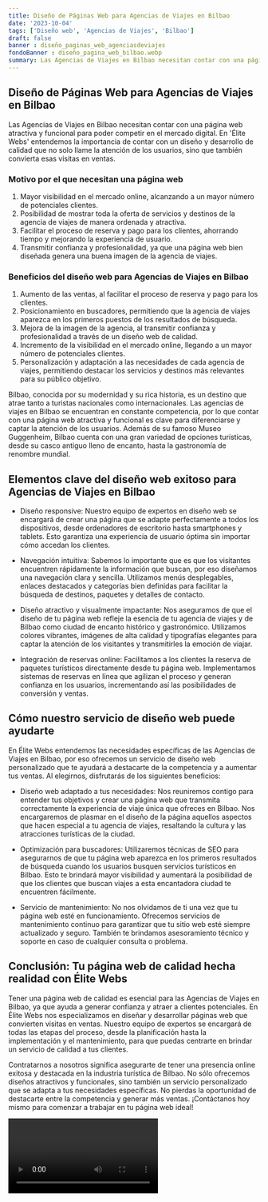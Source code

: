 ```yaml
---
title: Diseño de Páginas Web para Agencias de Viajes en Bilbao
date: '2023-10-04'
tags: ['Diseño web', 'Agencias de Viajes', 'Bilbao']
draft: false
banner : diseño_paginas_web_agenciasdeviajes
fondoBanner : diseño_pagina_web_bilbao.webp
summary: Las Agencias de Viajes en Bilbao necesitan contar con una página web atractiva y funcional para poder competir en el mercado digital. En 'Élite Webs' entendemos la importancia de contar con un diseño y desarrollo de calidad que no solo llame la atención de los usuarios, sino que también convierta esas visitas en ventas.
---
```


## Diseño de Páginas Web para Agencias de Viajes en Bilbao

Las Agencias de Viajes en Bilbao necesitan contar con una página web atractiva y funcional para poder competir en el mercado digital. En 'Élite Webs' entendemos la importancia de contar con un diseño y desarrollo de calidad que no solo llame la atención de los usuarios, sino que también convierta esas visitas en ventas.

### Motivo por el que necesitan una página web

1. Mayor visibilidad en el mercado online, alcanzando a un mayor número de potenciales clientes.
2. Posibilidad de mostrar toda la oferta de servicios y destinos de la agencia de viajes de manera ordenada y atractiva.
3. Facilitar el proceso de reserva y pago para los clientes, ahorrando tiempo y mejorando la experiencia de usuario.
4. Transmitir confianza y profesionalidad, ya que una página web bien diseñada genera una buena imagen de la agencia de viajes.

### Beneficios del diseño web para Agencias de Viajes en Bilbao

1. Aumento de las ventas, al facilitar el proceso de reserva y pago para los clientes.
2. Posicionamiento en buscadores, permitiendo que la agencia de viajes aparezca en los primeros puestos de los resultados de búsqueda.
3. Mejora de la imagen de la agencia, al transmitir confianza y profesionalidad a través de un diseño web de calidad.
4. Incremento de la visibilidad en el mercado online, llegando a un mayor número de potenciales clientes.
5. Personalización y adaptación a las necesidades de cada agencia de viajes, permitiendo destacar los servicios y destinos más relevantes para su público objetivo.

Bilbao, conocida por su modernidad y su rica historia, es un destino que atrae tanto a turistas nacionales como internacionales. Las agencias de viajes en Bilbao se encuentran en constante competencia, por lo que contar con una página web atractiva y funcional es clave para diferenciarse y captar la atención de los usuarios. Además de su famoso Museo Guggenheim, Bilbao cuenta con una gran variedad de opciones turísticas, desde su casco antiguo lleno de encanto, hasta la gastronomía de renombre mundial.

<GifSeo />

<Cta />

## Elementos clave del diseño web exitoso para Agencias de Viajes en Bilbao

- Diseño responsive: Nuestro equipo de expertos en diseño web se encargará de crear una página que se adapte perfectamente a todos los dispositivos, desde ordenadores de escritorio hasta smartphones y tablets. Esto garantiza una experiencia de usuario óptima sin importar cómo accedan los clientes.

- Navegación intuitiva: Sabemos lo importante que es que los visitantes encuentren rápidamente la información que buscan, por eso diseñamos una navegación clara y sencilla. Utilizamos menús desplegables, enlaces destacados y categorías bien definidas para facilitar la búsqueda de destinos, paquetes y detalles de contacto.

- Diseño atractivo y visualmente impactante: Nos aseguramos de que el diseño de tu página web refleje la esencia de tu agencia de viajes y de Bilbao como ciudad de encanto histórico y gastronómico. Utilizamos colores vibrantes, imágenes de alta calidad y tipografías elegantes para captar la atención de los visitantes y transmitirles la emoción de viajar.

- Integración de reservas online: Facilitamos a los clientes la reserva de paquetes turísticos directamente desde tu página web. Implementamos sistemas de reservas en línea que agilizan el proceso y generan confianza en los usuarios, incrementando así las posibilidades de conversión y ventas.

## Cómo nuestro servicio de diseño web puede ayudarte

En Élite Webs entendemos las necesidades específicas de las Agencias de Viajes en Bilbao, por eso ofrecemos un servicio de diseño web personalizado que te ayudará a destacarte de la competencia y a aumentar tus ventas. Al elegirnos, disfrutarás de los siguientes beneficios:

- Diseño web adaptado a tus necesidades: Nos reuniremos contigo para entender tus objetivos y crear una página web que transmita correctamente la experiencia de viaje única que ofreces en Bilbao. Nos encargaremos de plasmar en el diseño de la página aquellos aspectos que hacen especial a tu agencia de viajes, resaltando la cultura y las atracciones turísticas de la ciudad.

- Optimización para buscadores: Utilizaremos técnicas de SEO para asegurarnos de que tu página web aparezca en los primeros resultados de búsqueda cuando los usuarios busquen servicios turísticos en Bilbao. Esto te brindará mayor visibilidad y aumentará la posibilidad de que los clientes que buscan viajes a esta encantadora ciudad te encuentren fácilmente.

- Servicio de mantenimiento: No nos olvidamos de ti una vez que tu página web esté en funcionamiento. Ofrecemos servicios de mantenimiento continuo para garantizar que tu sitio web esté siempre actualizado y seguro. También te brindamos asesoramiento técnico y soporte en caso de cualquier consulta o problema.

## Conclusión: Tu página web de calidad hecha realidad con Élite Webs

Tener una página web de calidad es esencial para las Agencias de Viajes en Bilbao, ya que ayuda a generar confianza y atraer a clientes potenciales. En Élite Webs nos especializamos en diseñar y desarrollar páginas web que convierten visitas en ventas. Nuestro equipo de expertos se encargará de todas las etapas del proceso, desde la planificación hasta la implementación y el mantenimiento, para que puedas centrarte en brindar un servicio de calidad a tus clientes.

Contratarnos a nosotros significa asegurarte de tener una presencia online exitosa y destacada en la industria turística de Bilbao. No sólo ofrecemos diseños atractivos y funcionales, sino también un servicio personalizado que se adapta a tus necesidades específicas. No pierdas la oportunidad de destacarte entre la competencia y generar más ventas. ¡Contáctanos hoy mismo para comenzar a trabajar en tu página web ideal!

<Video />

<CtaBot job='Agencias de Viajes' city='Bilbao'/>

<Gmaps query='Bilbao+españa+maps' />